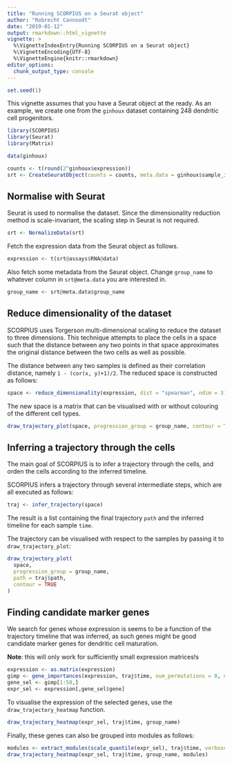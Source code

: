 ```yaml
---
title: "Running SCORPIUS on a Seurat object"
author: "Robrecht Cannoodt"
date: "2019-01-12"
output: rmarkdown::html_vignette
vignette: >
  %\VignetteIndexEntry{Running SCORPIUS on a Seurat object}
  %\VignetteEncoding{UTF-8}
  %\VignetteEngine{knitr::rmarkdown}
editor_options: 
  chunk_output_type: console
---
```


<!-- github markdown built using 
rmarkdown::render("vignettes/seurat.Rmd")
rmarkdown::render("vignettes/seurat.Rmd", output_format = "github_document")
-->

```r
set.seed(1)
```

This vignette assumes that you have a Seurat object at the ready. As an example, we create one from the `ginhoux` dataset containing 248 dendritic cell progenitors.

```r
library(SCORPIUS)
library(Seurat)
library(Matrix)

data(ginhoux)

counts <- t(round(2^ginhoux$expression))
srt <- CreateSeuratObject(counts = counts, meta.data = ginhoux$sample_info)
```

## Normalise with Seurat

Seurat is used to normalise the dataset. 
Since the dimensionality reduction method is scale-invariant, the scaling step in Seurat is not required.
```r
srt <- NormalizeData(srt)
```

Fetch the expression data from the Seurat object as follows.
```r
expression <- t(srt@assays$RNA@data)
```

Also fetch some metadata from the Seurat object. Change `group_name` to whatever column in `srt@meta.data` you are interested in.
```r
group_name <- srt@meta.data$group_name 
```

## Reduce dimensionality of the dataset
SCORPIUS uses Torgerson multi-dimensional scaling to reduce the dataset to three dimensions.
This technique attempts to place the cells in a space such that the distance between any
two points in that space approximates the original distance between the two cells as well as possible.

The distance between any two samples is defined as their correlation distance, namely `1 - (cor(x, y)+1)/2`.
The reduced space is constructed as follows:
```r
space <- reduce_dimensionality(expression, dist = "spearman", ndim = 3)
```

The new space is a matrix that can be visualised with or without colouring of the
different cell types.
```r
draw_trajectory_plot(space, progression_group = group_name, contour = TRUE)
```


## Inferring a trajectory through the cells
The main goal of SCORPIUS is to infer a trajectory through the cells, and orden the cells according to the inferred timeline.

SCORPIUS infers a trajectory through several intermediate steps, which are all executed as follows:
```r
traj <- infer_trajectory(space)
```


The result is a list containing the final trajectory `path` and the inferred timeline for each sample `time`.

The trajectory can be visualised with respect to the samples by passing it to `draw_trajectory_plot`:
```r
draw_trajectory_plot(
  space, 
  progression_group = group_name,
  path = traj$path,
  contour = TRUE
)
```


## Finding candidate marker genes
We search for genes whose expression is seems to be a function of the trajectory timeline that was inferred, 
as such genes might be good candidate marker genes for dendritic cell maturation.

**Note**: this will only work for sufficiently small expression matrices!s

```r
expression <- as.matrix(expression)
gimp <- gene_importances(expression, traj$time, num_permutations = 0, num_threads = 8)
gene_sel <- gimp[1:50,]
expr_sel <- expression[,gene_sel$gene]
```

To visualise the expression of the selected genes, use the `draw_trajectory_heatmap` function.
```r
draw_trajectory_heatmap(expr_sel, traj$time, group_name)
```

Finally, these genes can also be grouped into modules as follows: 
```r
modules <- extract_modules(scale_quantile(expr_sel), traj$time, verbose = FALSE)
draw_trajectory_heatmap(expr_sel, traj$time, group_name, modules)
```
